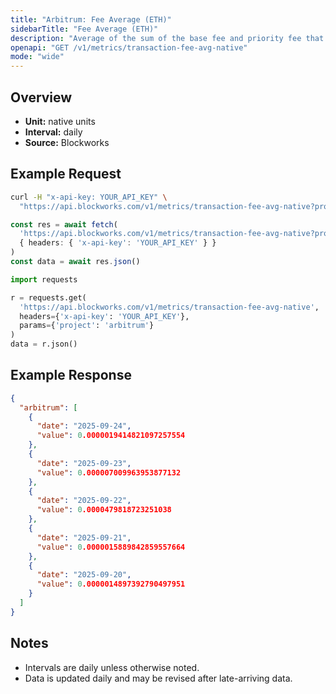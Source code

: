 ```yaml
---
title: "Arbitrum: Fee Average (ETH)"
sidebarTitle: "Fee Average (ETH)"
description: "Average of the sum of the base fee and priority fee that day in native chain token"
openapi: "GET /v1/metrics/transaction-fee-avg-native"
mode: "wide"
---
```


## Overview

- **Unit:** native units
- **Interval:** daily
- **Source:** Blockworks

## Example Request

<CodeGroup>

```bash cURL
curl -H "x-api-key: YOUR_API_KEY" \
  "https://api.blockworks.com/v1/metrics/transaction-fee-avg-native?project=arbitrum"
```

```typescript TypeScript
const res = await fetch(
  'https://api.blockworks.com/v1/metrics/transaction-fee-avg-native?project=arbitrum',
  { headers: { 'x-api-key': 'YOUR_API_KEY' } }
)
const data = await res.json()
```

```python Python
import requests

r = requests.get(
  'https://api.blockworks.com/v1/metrics/transaction-fee-avg-native',
  headers={'x-api-key': 'YOUR_API_KEY'},
  params={'project': 'arbitrum'}
)
data = r.json()
```

</CodeGroup>

## Example Response

```json
{
  "arbitrum": [
    {
      "date": "2025-09-24",
      "value": 0.0000019414821097257554
    },
    {
      "date": "2025-09-23",
      "value": 0.000007009963953877132
    },
    {
      "date": "2025-09-22",
      "value": 0.0000479818723251038
    },
    {
      "date": "2025-09-21",
      "value": 0.0000015889842859557664
    },
    {
      "date": "2025-09-20",
      "value": 0.0000014897392790497951
    }
  ]
}
```

## Notes
- Intervals are daily unless otherwise noted.
- Data is updated daily and may be revised after late-arriving data.